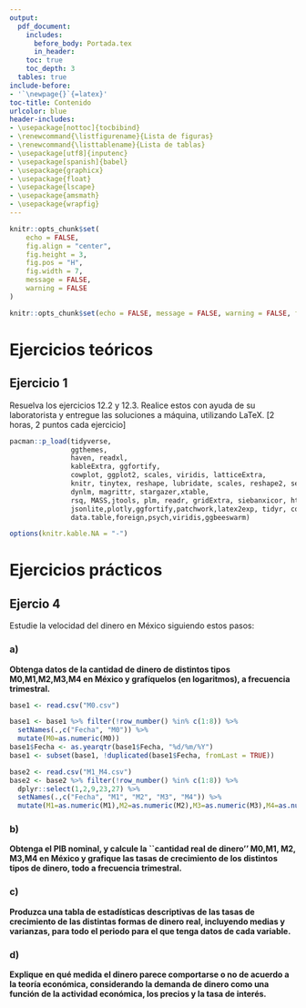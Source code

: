 ```yaml
---
output: 
  pdf_document:
    includes:
      before_body: Portada.tex
      in_header: 
    toc: true
    toc_depth: 3
  tables: true
include-before:
- '`\newpage{}`{=latex}'
toc-title: Contenido
urlcolor: blue
header-includes:
- \usepackage[nottoc]{tocbibind}
- \renewcommand{\listfigurename}{Lista de figuras}
- \renewcommand{\listtablename}{Lista de tablas}
- \usepackage[utf8]{inputenc}
- \usepackage[spanish]{babel}
- \usepackage{graphicx}
- \usepackage{float}
- \usepackage{lscape}
- \usepackage{amsmath}
- \usepackage{wrapfig}
---
```


\newpage

\listoffigures

\listoftables

```r
knitr::opts_chunk$set(
	echo = FALSE,
	fig.align = "center",
	fig.height = 3,
	fig.pos = "H",
	fig.width = 7,
	message = FALSE,
	warning = FALSE
)

knitr::opts_chunk$set(echo = FALSE, message = FALSE, warning = FALSE, fig.align="center", fig.pos = "H", fig.width = 7, fig.height = 3)
```

\newpage


# Ejercicios teóricos 

## Ejercicio 1 

Resuelva los ejercicios 12.2 y 12.3. Realice estos con ayuda de su laboratorista y entregue las soluciones a máquina, utilizando LaTeX. [2 horas, 2 puntos cada ejercicio]



```r
pacman::p_load(tidyverse,
               ggthemes,
               haven, readxl,
               kableExtra, ggfortify,
               cowplot, ggplot2, scales, viridis, latticeExtra,
               knitr, tinytex, reshape, lubridate, scales, reshape2, seasonal, plm, latex2exp, tibble,Hmisc, zoo,
               dynlm, magrittr, stargazer,xtable,
               rsq, MASS,jtools, plm, readr, gridExtra, siebanxicor, httr, 
               jsonlite,plotly,ggfortify,patchwork,latex2exp, tidyr, corrplot, RColorBrewer, curl, ggpubr,
               data.table,foreign,psych,viridis,ggbeeswarm)

options(knitr.kable.NA = "-")

```


# Ejercicios prácticos

## Ejercio 4

Estudie la velocidad del dinero en México siguiendo estos pasos:

### a)
**Obtenga datos de la cantidad de dinero de distintos tipos M0,M1,M2,M3,M4 en México y grafíquelos (en logaritmos), a frecuencia trimestral.**

```r
base1 <- read.csv("M0.csv")

base1 <- base1 %>% filter(!row_number() %in% c(1:8)) %>%
  setNames(.,c("Fecha", "M0")) %>% 
  mutate(M0=as.numeric(M0))
base1$Fecha <- as.yearqtr(base1$Fecha, "%d/%m/%Y")
base1 <- subset(base1, !duplicated(base1$Fecha, fromLast = TRUE))

base2 <- read.csv("M1_M4.csv")
base2 <- base2 %>% filter(!row_number() %in% c(1:8)) %>%
  dplyr::select(1,2,9,23,27) %>%
  setNames(.,c("Fecha", "M1", "M2", "M3", "M4")) %>% 
  mutate(M1=as.numeric(M1),M2=as.numeric(M2),M3=as.numeric(M3),M4=as.numeric(M4))
```

### b)
**Obtenga el PIB nominal, y calcule la ``cantidad real de dinero'' M0,M1, M2, M3,M4 en México y grafique las tasas de crecimiento de los distintos tipos de dinero, todo a frecuencia trimestral.**


### c) 
**Produzca una tabla de estadísticas descriptivas de las tasas de crecimiento de las distintas formas de dinero real, incluyendo medias y varianzas, para todo el periodo para el que tenga datos de cada variable.**


### d) 
**Explique en qué medida el dinero parece comportarse o no de acuerdo a la teoría económica, considerando la demanda de dinero como una función de la actividad económica, los precios y la tasa de interés.**



